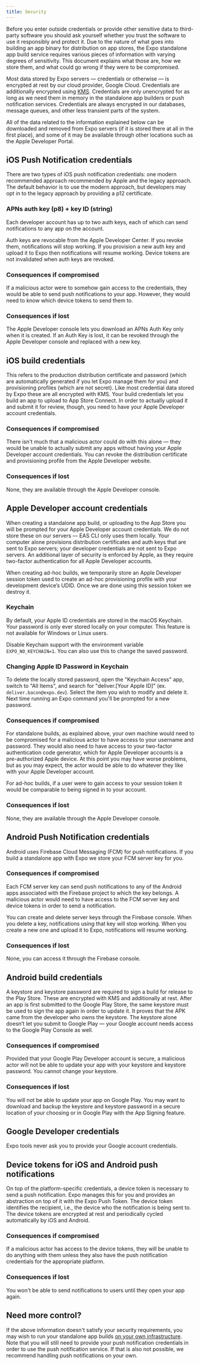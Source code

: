 ```yaml
---
title: Security
---
```


Before you enter outside credentials or provide other sensitive data to third-party software you should ask yourself whether you trust the software to use it responsibly and protect it. Due to the nature of what goes into building an app binary for distribution on app stores, the Expo standalone app build service requires various pieces of information with varying degrees of sensitivity. This document explains what those are, how we store them, and what could go wrong if they were to be compromised.

Most data stored by Expo servers — credentials or otherwise — is encrypted at rest by our cloud provider, Google Cloud. Credentials are additionally encrypted using [KMS](https://cloud.google.com/kms/). Credentials are only unencrypted for as long as we need them in memory in the standalone app builders or push notification services. Credentials are always encrypted in our databases, message queues, and other less transient parts of the system.

All of the data related to the information explained below can be downloaded and removed from Expo servers (if it is stored there at all in the first place), and some of it may be available through other locations such as the Apple Developer Portal.

## iOS Push Notification credentials

There are two types of iOS push notification credentials: one modern recommended approach recommended by Apple and the legacy approach. The default behavior is to use the modern approach, but developers may opt in to the legacy approach by providing a p12 certificate.

### APNs auth key (p8) + key ID (string)

Each developer account has up to two auth keys, each of which can send notifications to any app on the account.

Auth keys are revocable from the Apple Developer Center. If you revoke them, notifications will stop working. If you provision a new auth key and upload it to Expo then notifications will resume working. Device tokens are not invalidated when auth keys are revoked.

### Consequences if compromised

If a malicious actor were to somehow gain access to the credentials, they would be able to send push notifications to your app. However, they would need to know which device tokens to send them to.

### Consequences if lost

The Apple Developer console lets you download an APNs Auth Key only when it is created. If an Auth Key is lost, it can be revoked through the Apple Developer console and replaced with a new key.

## iOS build credentials

This refers to the production distribution certificate and password (which are automatically generated if you let Expo manage them for you) and provisioning profiles (which are not secret). Like most credential data stored by Expo these are all encrypted with KMS. Your build credentials let you build an app to upload to App Store Connect. In order to actually upload it and submit it for review, though, you need to have your Apple Developer account credentials.

### Consequences if compromised

There isn't much that a malicious actor could do with this alone &mdash; they would be unable to actually submit any apps without having your Apple Developer account credentials. You can revoke the distribution certificate and provisioning profile from the Apple Developer website.

### Consequences if lost

None, they are available through the Apple Developer console.

## Apple Developer account credentials

When creating a standalone app build, or uploading to the App Store you will be prompted for your Apple Developer account credentials. We do not store these on our servers &mdash; EAS CLI only uses them locally. Your computer alone provisions distribution certificates and auth keys that are sent to Expo servers; your developer credentials are not sent to Expo servers. An additional layer of security is enforced by Apple, as they require two-factor authentication for all Apple Developer accounts.

When creating ad-hoc builds, we temporarily store an Apple Developer session token used to create an ad-hoc provisioning profile with your development device’s UDID. Once we are done using this session token we destroy it.

### Keychain

By default, your Apple ID credentials are stored in the macOS Keychain.
Your password is only ever stored locally on your computer. This feature is not available for Windows or Linux users.

Disable Keychain support with the environment variable `EXPO_NO_KEYCHAIN=1`. You can also use this to change the saved password.

### Changing Apple ID Password in Keychain

To delete the locally stored password, open the "Keychain Access" app, switch to "All Items", and search for "deliver.[Your Apple ID]" (ex. `deliver.bacon@expo.dev`). Select the item you wish to modify and delete it. Next time running an Expo command you'll be prompted for a new password.

### Consequences if compromised

For standalone builds, as explained above, your own machine would need to be compromised for a malicious actor to have access to your username and password. They would also need to have access to your two-factor authentication code generator, which for Apple Developer accounts is a pre-authorized Apple device. At this point you may have worse problems, but as you may expect, the actor would be able to do whatever they like with your Apple Developer account.

For ad-hoc builds, if a user were to gain access to your session token it would be comparable to being signed in to your account.

### Consequences if lost

None, they are available through the Apple Developer console.

## Android Push Notification credentials

Android uses Firebase Cloud Messaging (FCM) for push notifications. If you build a standalone app with Expo we store your FCM server key for you.

### Consequences if compromised

Each FCM server key can send push notifications to any of the Android apps associated with the Firebase project to which the key belongs. A malicious actor would need to have access to the FCM server key and device tokens in order to send a notification.

You can create and delete server keys through the Firebase console. When you delete a key, notifications using that key will stop working. When you create a new one and upload it to Expo, notifications will resume working.

### Consequences if lost

None, you can access it through the Firebase console.

## Android build credentials

A keystore and keystore password are required to sign a build for release to the Play Store. These are encrypted with KMS and additionally at rest. After an app is first submitted to the Google Play Store, the same keystore must be used to sign the app again in order to update it. It proves that the APK came from the developer who owns the keystore. The keystore alone doesn’t let you submit to Google Play &mdash; your Google account needs access to the Google Play Console as well.

### Consequences if compromised

Provided that your Google Play Developer account is secure, a malicious actor will not be able to update your app with your keystore and keystore password. You cannot change your keystore.

### Consequences if lost

You will not be able to update your app on Google Play. You may want to download and backup the keystore and keystore password in a secure location of your choosing or in Google Play with the App Signing feature.

## Google Developer credentials

Expo tools never ask you to provide your Google account credentials.

## Device tokens for iOS and Android push notifications

On top of the platform-specific credentials, a device token is necessary to send a push notification. Expo manages this for you and provides an abstraction on top of it with the Expo Push Token. The device token identifies the recipient, i.e., the device who the notification is being sent to. The device tokens are encrypted at rest and periodically cycled automatically by iOS and Android.

### Consequences if compromised

If a malicious actor has access to the device tokens, they will be unable to do anything with them unless they also have the push notification credentials for the appropriate platform.

### Consequences if lost

You won't be able to send notifications to users until they open your app again.

## Need more control?

If the above information doesn't satisfy your security requirements, you may wish to run your standalone app builds [on your own infrastructure](/build-reference/local-builds/). Note that you will still need to provide your push notification credentials in order to use the push notification service. If that is also not possible, we recommend handling push notifications on your own.
